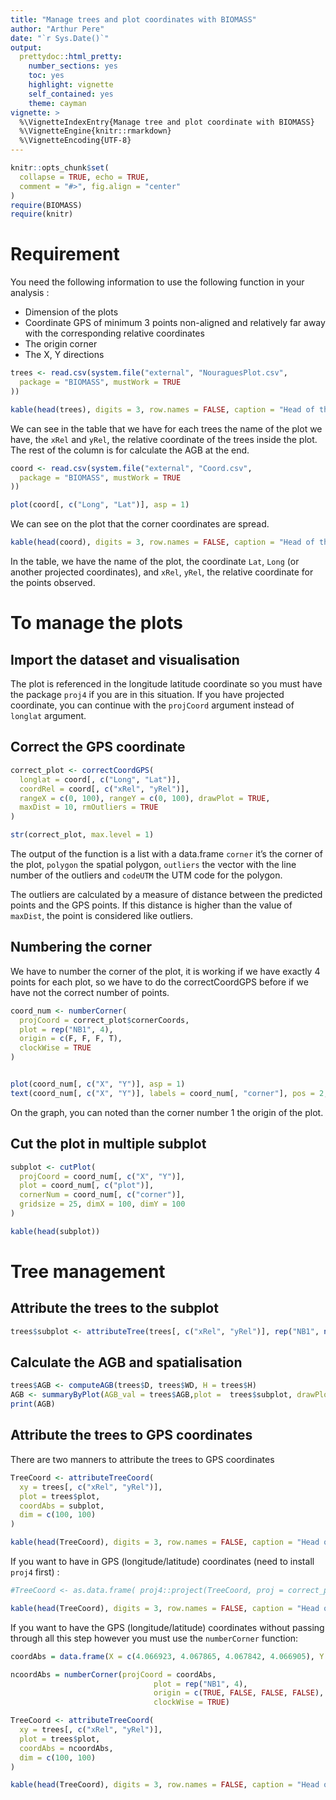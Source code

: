 ```yaml
---
title: "Manage trees and plot coordinates with BIOMASS"
author: "Arthur Pere"
date: "`r Sys.Date()`"
output: 
  prettydoc::html_pretty: 
    number_sections: yes
    toc: yes
    highlight: vignette
    self_contained: yes
    theme: cayman
vignette: >
  %\VignetteIndexEntry{Manage tree and plot coordinate with BIOMASS}
  %\VignetteEngine{knitr::rmarkdown}
  %\VignetteEncoding{UTF-8}
---
```


```r
knitr::opts_chunk$set(
  collapse = TRUE, echo = TRUE,
  comment = "#>", fig.align = "center"
)
require(BIOMASS)
require(knitr)
```


# Requirement

You need the following information to use the following function in your analysis :
  
  - Dimension of the plots
  - Coordinate GPS of minimum 3 points non-aligned and relatively far away with the corresponding relative coordinates
  - The origin corner
  - The X, Y directions

```r
trees <- read.csv(system.file("external", "NouraguesPlot.csv",
  package = "BIOMASS", mustWork = TRUE
))
```

```r
kable(head(trees), digits = 3, row.names = FALSE, caption = "Head of the table trees")
```

We can see in the table that we have for each trees the name of the plot we have, the `xRel` and `yRel`, the relative coordinate of the trees inside the plot. The rest of the column is for calculate the AGB at the end.

```r
coord <- read.csv(system.file("external", "Coord.csv",
  package = "BIOMASS", mustWork = TRUE
))

plot(coord[, c("Long", "Lat")], asp = 1)
```

We can see on the plot that the corner coordinates are spread.

```r
kable(head(coord), digits = 3, row.names = FALSE, caption = "Head of the table coord")
```

In the table, we have the name of the plot, the coordinate `Lat`, `Long` (or another projected coordinates), and `xRel`, `yRel`, the relative coordinate for the points observed.

# To manage the plots

## Import the dataset and visualisation

The plot is referenced in the longitude latitude coordinate so you must have the package `proj4` if you are in this situation. If you have projected coordinate, you can continue with the `projCoord` argument instead of `longlat` argument. 

## Correct the GPS coordinate

```r
correct_plot <- correctCoordGPS(
  longlat = coord[, c("Long", "Lat")],
  coordRel = coord[, c("xRel", "yRel")],
  rangeX = c(0, 100), rangeY = c(0, 100), drawPlot = TRUE,
  maxDist = 10, rmOutliers = TRUE
)

str(correct_plot, max.level = 1)
```

The output of the function is a list with a data.frame `corner` it's the corner of the plot, `polygon` the spatial polygon, `outliers` the vector with the line number of the outliers and `codeUTM` the UTM code for the polygon.

The outliers are calculated by a measure of distance between the predicted points and the GPS points. If this distance is higher than the value of `maxDist`, the point is considered like outliers.


## Numbering the corner

We have to number the corner of the plot, it is working if we have exactly 4 points for each plot, so we have to do the correctCoordGPS before if we have not the correct number of points.

```r
coord_num <- numberCorner(
  projCoord = correct_plot$cornerCoords,
  plot = rep("NB1", 4),
  origin = c(F, F, F, T),
  clockWise = TRUE
)


plot(coord_num[, c("X", "Y")], asp = 1)
text(coord_num[, c("X", "Y")], labels = coord_num[, "corner"], pos = 2, offset = 0.2)
```

On the graph, you can noted than the corner number 1 the origin of the plot.


## Cut the plot in multiple subplot

```r
subplot <- cutPlot(
  projCoord = coord_num[, c("X", "Y")],
  plot = coord_num[, c("plot")],
  cornerNum = coord_num[, c("corner")],
  gridsize = 25, dimX = 100, dimY = 100
)
```

```r
kable(head(subplot))
```


# Tree management

## Attribute the trees to the subplot

```r
trees$subplot <- attributeTree(trees[, c("xRel", "yRel")], rep("NB1", nrow(trees)), subplot)
```

## Calculate the AGB and spatialisation

```r
trees$AGB <- computeAGB(trees$D, trees$WD, H = trees$H)
AGB <- summaryByPlot(AGB_val = trees$AGB,plot =  trees$subplot, drawPlot = TRUE, subplot = subplot)
print(AGB)
```


## Attribute the trees to GPS coordinates

There are two manners to attribute the trees to GPS coordinates

```r
TreeCoord <- attributeTreeCoord(
  xy = trees[, c("xRel", "yRel")],
  plot = trees$plot,
  coordAbs = subplot,
  dim = c(100, 100)
)
```
```r
kable(head(TreeCoord), digits = 3, row.names = FALSE, caption = "Head of the table TreeCoord")
```

If you want to have in GPS (longitude/latitude) coordinates (need to install `proj4` first) :

```r
#TreeCoord <- as.data.frame( proj4::project(TreeCoord, proj = correct_plot$codeUTM, inverse = TRUE) )
```
```r
kable(head(TreeCoord), digits = 3, row.names = FALSE, caption = "Head of the table TreeCoord")
```

If you want to have the GPS (longitude/latitude) coordinates without passing through all this step however you must use the `numberCorner` function:

```r
coordAbs = data.frame(X = c(4.066923, 4.067865, 4.067842, 4.066905), Y = c(52.68883, 52.68877, 52.68793, 52.68783))

ncoordAbs = numberCorner(projCoord = coordAbs, 
                                plot = rep("NB1", 4), 
                                origin = c(TRUE, FALSE, FALSE, FALSE), 
                                clockWise = TRUE)

TreeCoord <- attributeTreeCoord(
  xy = trees[, c("xRel", "yRel")],
  plot = trees$plot,
  coordAbs = ncoordAbs,
  dim = c(100, 100)
)
```

```r
kable(head(TreeCoord), digits = 3, row.names = FALSE, caption = "Head of the table TreeCoord")
```
